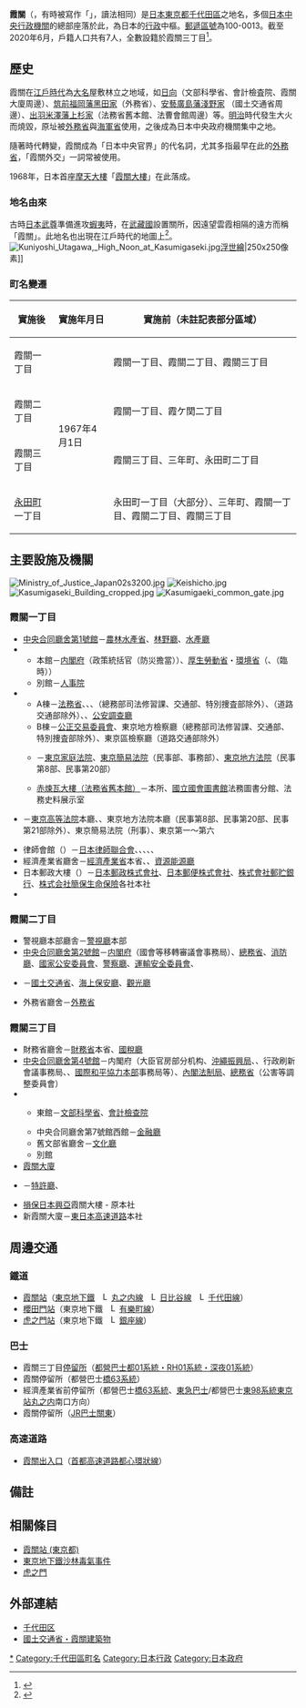 {{Pathnav|日本|東京都|千代田區}}
{{Coord|35.675173|N|139.752999|E|source:dewiki_region:JP-13_type:city(24)|format=dms|display=title}}
{{Infobox Settlement
|native_name ={{lang|ja|霞が関}}
|settlement_type = [[町|町]]
|image_skyline = Kasumigaseki 1 and 2 chome, Chiyoda.jpg
|imagesize = 250px
|image_caption = 霞關一丁目交叉點、2010年（平成22年）攝影，右側是一丁目，左側為二丁目。
|image_flag =
|image_seal =
| image_map =
| map_caption =座標為東京高等地方簡易裁判所合同廳舍
| pushpin_map = Tokyo city
|subdivision_type = [[國家|國家]]
|subdivision_name = [[File:Flag_of_Japan.svg|border]] [[日本|日本]]
|subdivision_type1 = [[都道府縣|都道府縣]]
|subdivision_name1 = [[File:Flag_of_Tokyo_Prefecture.svg|25px]] [[東京都|東京都]]
|subdivision_type2 = [[東京都區部|特別區]]
|subdivision_name2 = [[File:Flag_of_Chiyoda,_Tokyo.svg|25px]] [[千代田區|千代田區]]
|established_title =
|established_date =
|area_magnitude =
|area_total_sq_mi =
|area_total_km2 =
|area_land_sq_mi =
|area_land_km2 =
|area_urban_sq_mi =
|area_urban_km2 =
|area_metro_km2 =
|area_metro_sq_mi =
|population_as_of= 2020
|population_footnotes =<ref>{{cite web |url=https://www.city.chiyoda.lg.jp/koho/kuse/toke/cho-setai/cho-setair206.html |title=町丁別世帯数および人口（住民基本台帳） |last= |first= |date=2020-06-05 |website= |publisher=千代田区役所 |access-date=2020-06-05 |quote= |archive-date=2021-02-14 |archive-url=https://web.archive.org/web/20210214221023/https://www.city.chiyoda.lg.jp/koho/kuse/toke/cho-setai/cho-setair206.html |dead-url=no }}</ref>
|population_total = 7
| timezone = [[日本標準時間|JST]]
| utc_offset = +9
|elevation_footnotes=
|elevation_m =
|postal_code_type = [[郵遞區號|郵遞區號]]
|postal_code = 100-0013
|area_code =
|website =
|name=霞關|other_name={{lang|ja|霞ヶ関}}}}'''霞關'''（{{jpn|j=霞が関|hg=かすみがせき|rm=Kasumigaseki|f=y}}，有時被寫作「{{lang|ja|霞ヶ関}}」，讀法相同）是[[日本|日本]][[東京都|東京都]][[千代田區|千代田區]]之地名，多個[[日本行政機關|日本中央行政機關]]的總部座落於此，為日本的[[行政|行政]]中樞。[[郵遞區號|郵遞區號]]為100-0013。截至2020年6月，戶籍人口共有7人，全數設籍於霞關三丁目<ref>{{Cite web|title=町丁別世帯数および人口（住民基本台帳）|url=https://www.city.chiyoda.lg.jp/koho/kuse/toke/cho-setai/cho-setair206.html|accessdate=2020-06-05|author=千代田区役所|date=2020-06-05|format=網頁|publisher=|language=ja|archive-date=2021-02-14|archive-url=https://web.archive.org/web/20210214221023/https://www.city.chiyoda.lg.jp/koho/kuse/toke/cho-setai/cho-setair206.html|dead-url=no}}</ref>。{{japanese|japanese=霞が関 / 霞ヶ関|kana=かすみがせき|romaji=Kasumi ga seki}}
== 歷史 ==
霞關在[[江戶時代|江戶時代]]為[[大名_(稱謂)|大名]]屋敷林立之地域，如[[日向國|日向]]{{link-ja|延岡藩|延岡藩}}{{link-ja|內藤氏|内藤氏|內藤家}}（文部科學省、會計檢査院、霞關大廈周邊）、[[筑前國|筑前]][[福岡藩|福岡藩]][[黑田氏|黑田家]]（外務省）、[[安藝國|安藝]][[廣島藩|廣島藩]][[淺野氏|淺野家]] （國土交通省周邊）、[[出羽國|出羽]][[米澤藩|米澤藩]][[上杉氏|上杉家]]（法務省舊本館、法曹會館周邊）等。[[明治|明治]]時代發生大火而燒毀，原址被[[日本外務省|外務省]]與[[海軍省|海軍省]]使用，之後成為日本中央政府機關集中之地。

隨著時代轉變，霞關成為「日本中央官界」的代名詞，尤其多指最早在此的[[日本外務省|外務省]]，「霞關外交」一詞常被使用。

1968年，日本首座[[摩天大樓|摩天大樓]]「[[霞關大樓|霞關大樓]]」在此落成。

=== 地名由來 ===
古時[[日本武尊|日本武尊]]準備進攻[[蝦夷|蝦夷]]時，在[[武藏國|武藏國]]設置關所，因遠望雲霞相隔的遠方而稱「霞關」。此地名也出現在江戶時代的地圖上<ref>{{Cite web |url=http://www.city.chiyoda.lg.jp/koho/bunka/bunka/chome/yurai/kasumigaseki.html |title=千代田区 町名由来板ガイド：霞ヶ関（かすみがせき） |access-date=2013-08-02 |archive-date=2021-03-24 |archive-url=https://web.archive.org/web/20210324031436/https://www.city.chiyoda.lg.jp/koho/bunka/bunka/chome/yurai/kasumigaseki.html |dead-url=no }}</ref>。[[File:Kuniyoshi_Utagawa,_High_Noon_at_Kasumigaseki.jpg|thumb]][[浮世繪|浮世繪]]|250x250像素]]

=== 町名變遷 ===
{| class="wikitable"
|-
!實施後
!實施年月日
!實施前（未註記表部分區域）
|-
|霞關一丁目
|rowspan="4"|1967年4月1日
|霞關一丁目、霞關二丁目、霞關三丁目
|-
|霞關二丁目
|霞關一丁目、霞ケ関二丁目
|-
|霞關三丁目
|霞關三丁目、三年町、永田町二丁目
|-
|[[永田町|永田町]]一丁目
|永田町一丁目（大部分）、三年町、霞關一丁目、霞關二丁目、霞關三丁目
|}

==主要設施及機關==
[[File:Ministry_of_Justice_Japan02s3200.jpg|thumb]]
[[File:Keishicho.jpg|thumb]]
[[File:Kasumigaseki_Building_cropped.jpg|thumb]]
[[File:Kasumigaeki_common_gate.jpg|thumb]]
===霞關一丁目===
* [[中央合同廳舍第1號館|中央合同廳舍第1號館]]－[[農林水產省|農林水產省]]、[[林野廳|林野廳]]、[[水產廳|水產廳]]
* {{link-ja|中央合同廳舍第5號館|中央合同庁舎第5号館}}
** 本館－[[内閣府|内閣府]]（政策統括官（防災擔當））、[[厚生勞動省|厚生勞動省]]・[[環境省|環境省]]（、{{link-ja|災害對策本部|災害対策本部}}（臨時））
** 別館－[[人事院|人事院]]
* {{link-ja|中央合同廳舍第6號館|中央合同庁舎第6号館}}
** A棟－[[法務省|法務省]]、{{link-ja|最高檢察廳|最高検察庁}}、{{link-ja|東京高等檢察廳|東京高等検察庁}}、{{link-ja|東京地方檢察廳|東京地方検察庁}}（總務部司法修習課、交通部、特別捜査部除外）、{{link-ja|東京區檢察廳|東京区検察庁}}（道路交通部除外）、{{link-ja|公安審査委員會|公安審査委員会}}、[[公安調查廳|公安調查廳]]
** B棟－[[公正交易委員會|公正交易委員會]]、東京地方檢察廳（總務部司法修習課、交通部、特別捜査部除外）、東京區檢察廳（道路交通部除外）
** {{link-ja|東京家庭、簡易法院合同廳舍|東京家庭・簡易裁判所合同庁舎|C棟}}－[[東京家庭法院|東京家庭法院]]、[[東京簡易法院|東京簡易法院]]（民事部、事務部）、[[東京地方法院|東京地方法院]]（民事第8部、民事第20部）
** [[法务省旧本馆|赤煉瓦大樓（法務省舊本館）]]－{{link-ja|法務總合研究所|法務総合研究所}}本所、[[國立國會圖書館|國立國會圖書館]]法務圖書分館、法務史料展示室
* {{link-ja|東京高等、地方、簡易法院合同廳舍|東京高等・地方・簡易裁判所合同庁舎}}－[[東京高等法院|東京高等法院]]本廳、{{link-ja|智慧財產高等法院|知的財産高等裁判所}}、東京地方法院本廳（民事第8部、民事第20部、民事第21部除外）、東京簡易法院（刑事）、東京第一～第六{{link-ja|檢察審査會|検察審査会}}
* 律師會館（{{lang|ja|弁護士会館}}）－[[日本律師聯合會|日本律師聯合會]]、{{link-ja|日本律师联合会法務研究財團|日弁連法務研究財団}}、{{link-ja|關東律師會聯合會|関東弁護士会連合会}}、{{link-ja|東京律師會|東京弁護士会}}、{{link-ja|第一東京律師會|第一東京弁護士会}}、{{link-ja|第二東京律師會|第二東京弁護士会}}
* 經濟產業省廳舍－[[經濟產業省|經濟產業省]]本省、{{link-ja|中小企業廳|中小企業庁}}、[[資源能源廳|資源能源廳]]
* 日本郵政大樓（{{lang|ja|日本郵政ビル}}）－[[日本郵政|日本郵政株式會社]]、[[日本郵便|日本郵便株式會社]]、[[郵貯銀行|株式會社郵贮銀行]]、[[簡保生命保險|株式会社簡保生命保險]]各社本社
* {{link-ja|大同生命霞關大樓|大同生命霞が関ビル}}

===霞關二丁目===
* 警視廳本部廳舎－[[警視廳|警視廳]]本部
* [[中央合同廳舍第2號館|中央合同廳舍第2號館]]－[[内閣府|内閣府]]（國會等移轉審議會事務局）、[[總務省|總務省]]、[[日本消防廳|消防廳]]、[[國家公安委員會|國家公安委員會]]、[[警察廳_(日本)|警察廳]]、[[運輸安全委員會|運輸安全委員會]]、{{link-ja|海難審判所|海難審判所}}
* {{link-ja|中央合同廳舍第3號館|中央合同庁舎第3号館}}－[[國土交通省|國土交通省]]、[[海上保安廳|海上保安廳]]、[[觀光廳|觀光廳]]
* 外務省廳舍－[[日本外務省|外務省]]

===霞關三丁目===
* 財務省廳舍－[[財務省_(日本)|財務省]]本省、[[國稅廳|國稅廳]]
* [[中央合同廳舍第4號館|中央合同廳舍第4號館]]－内閣府（大臣官房部分机构、[[沖繩振興局|沖繩振興局]]、{{link-ja|經濟社會總合研究所|経済社会総合研究所}}、行政刷新會議事務局、{{link-ja|北方對策本部|北方対策本部}}、[[國際和平協力本部|國際和平協力本部]]事務局等）、[[內閣法制局|內閣法制局]]、[[總務省|總務省]]（公害等調整委員會）
* {{link-ja|霞關Common Gate|霞が関コモンゲート}}
** {{link-ja|中央合同廳舍第7號館|中央合同庁舎第7号館}}東館－[[文部科學省|文部科學省]]、[[會計檢查院|會計檢查院]]
** 中央合同廳舍第7號館西館－[[金融廳|金融廳]]
** 舊文部省廳舍－[[文化廳|文化廳]]
** 別館
* [[霞關大廈|霞關大廈]]
* {{link-ja|特許廳綜合廳舍|特許庁総合庁舎}}－[[特許廳_(日本)|特許廳]]、{{link-ja|工業所有權情報、研修館|工業所有権情報・研修館|獨立行政法人工業所有權情報、研修館}}
* [[損保日本興亞|損保日本興亞]]霞關大樓 - 原{{link-ja|日本興亞損害保險|日本興亜損害保険}}本社
* 新霞關大廈－[[東日本高速道路|東日本高速道路]]本社

==周邊交通==
=== 鐵道 ===
* [[霞關站_(東京)|霞關站]]（[[東京地下鐵|東京地下鐵]]　[[File:Logo_of_Tokyo_Metro_Marunouchi_Line.svg|15px]][[東京地下鐵丸之内線|丸之内線]]　[[File:Logo_of_Tokyo_Metro_Hibiya_Line.svg|15px]][[東京地下鐵日比谷線|日比谷線]]　[[File:Logo_of_Tokyo_Metro_Chiyoda_Line.svg|15px]][[東京地下鐵千代田線|千代田線]]）
* [[櫻田門站|櫻田門站]]（東京地下鐵　[[File:Logo_of_Tokyo_Metro_Yūrakuchō_Line.svg|15px]][[東京地下鐵有樂町線|有樂町線]]）
* [[虎之門站|虎之門站]]（東京地下鐵　[[File:Logo_of_Tokyo_Metro_Ginza_Line.svg|15px]][[東京地下鐵銀座線|銀座線]]）{{Smaller| - 設有出入口。車站所在地為[[港區_(東京都)|港區]][[虎之門|虎之門]]。}}

=== 巴士 ===
* 霞關三丁目[[公車站|停留所]]（[[都營巴士|都營巴士]][[都營巴士澀谷營業所#都01系統、RH01系統、深夜01系統|都01系統・RH01系統・深夜01系統]]）
* 霞關停留所（都營巴士[[都營巴士小瀧橋營業所#橋63系統|橋63系統]]）
* 經濟產業省前停留所（都營巴士[[都營巴士小瀧橋營業所#橋63系統|橋63系統]]、[[東急巴士|東急巴士]]/都營巴士[[都營巴士品川營業所#東98系統|東98系統]][[東京站|東京站]][[丸之内|丸之内]]南口方向）{{Smaller| - 東98系統等等力操車所前方向設於[[内幸町|内幸町]]。}}
* 霞關停留所（[[JR巴士關東|JR巴士關東]]）{{Smaller| - 都営營巴士經濟產業省停留所同樣位置。[[東京站|東京站]]方向僅供下車。}}

===高速道路===
*[[霞關出入口|霞關出入口]]（[[首都高速道路都心環狀線|首都高速道路都心環狀線]]）

== 備註 ==
{{reflist}}{{Commons|Kasumigaseki|霞關}}
== 相關條目 ==
* [[霞關站_(東京都)|霞關站 (東京都)]]
* [[東京地下鐵沙林毒氣事件|東京地下鐵沙林毒氣事件]]
* [[虎之門|虎之門]]

==外部連結==
* [https://www.city.chiyoda.lg.jp/ 千代田区] {{Wayback|url=https://www.city.chiyoda.lg.jp/ |date=20210505011335 }}
*[http://www.mlit.go.jp/gobuild/kasumi/kasumi.htm 國土交通省・霞關建築物] {{Wayback|url=http://www.mlit.go.jp/gobuild/kasumi/kasumi.htm |date=20210214221053 }}

{{Geographic Location
|中央      = 霞關
|北        = [[千代田_(千代田區)|千代田]]
|東北      = [[皇居外苑|皇居外苑]]
|東        = [[日比谷公園|日比谷公園]]
|東南      = [[內幸町|內幸町]]<br />[[西新橋|西新橋]]
|南        = [[虎之門|虎之門]]
|西南      = [[赤坂|赤坂]]
|西        = [[永田町|永田町]]
|Northwest =
|image     =
}}
{{千代田區的町名}}
{{東京23區之地域}}
{{DEFAULTSORT:Kasumigaseki}}
[[Category:霞關|*]]
[[Category:千代田區町名|Category:千代田區町名]]
[[Category:日本行政|Category:日本行政]]
[[Category:日本政府|Category:日本政府]]